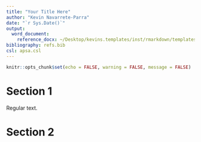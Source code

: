 ```yaml
---
title: "Your Title Here"
author: "Kevin Navarrete-Parra"
date: "`r Sys.Date()`"
output:
  word_document:
    reference_docx: ~/Desktop/kevins.templates/inst/rmarkdown/templates/chicagoad/Resources/word_template.docx
bibliography: refs.bib
csl: apsa.csl
---
```


```r
knitr::opts_chunk$set(echo = FALSE, warning = FALSE, message = FALSE)
```

# Section 1

Regular text.

# Section 2
